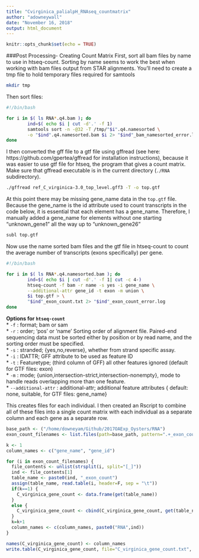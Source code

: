 ```yaml
---
title: "Cvirginica_palialpH_RNAseq_countmatrix"
author: "adowneywall"
date: "November 16, 2018"
output: html_document
---
```


```r
knitr::opts_chunk$set(echo = TRUE)
```

###Post Processing- Creating Count Matrix
First, sort all bam files by name to use in htseq-count. Sorting by name seems to work the best when working with bam files output from STAR alignments. You'll need to create a tmp file to hold temporary files required for samtools
```bash
mkdir tmp
```
Then sort files:
```bash
#!/bin/bash

for i in $( ls RNA*.q4.bam ); do
        ind=$( echo $i | cut -d'.' -f 1)
        samtools sort -n -@32 -T /tmp/"$i".q4.namesorted \
        -o "$ind".q4.namesorted.bam $i 2> "$ind"_bam_namesorted_error.log
done
```
I then converted the gff file to a gtf file using gffread (see here: https://github.com/gpertea/gffread for installation instructions), because it was easier to use gtf file for htseq, the program that gives a count matrix. Make sure that gffread executable is in the current directory (`./RNA` subdirectory).
```bash
./gffread ref_C_virginica-3.0_top_level.gff3 -T -o top.gtf
```
At this point there may be missing gene_name data in the `top.gtf` file. Because the gene_name is the id attribute used to count transcripts in the code below, it is essential that each element has a gene_name. Therefore, I manually added a gene_name for elements without one starting "unknown_gene1" all the way up to "unknown_gene26"

```bash
subl top.gtf
```

Now use the name sorted bam files and the gtf file in htseq-count to count the average number of transcripts (exons specifically) per gene. 
```bash
#!/bin/bash

for i in $( ls RNA*.q4.namesorted.bam ); do
        ind=$( echo $i | cut -d'.' -f 1| cut -c 4-)
        htseq-count -f bam -r name -s yes -i gene_name \
        --additional-attr gene_id -t exon -m union \
        $i top.gtf > \
        "$ind"_exon_count.txt 2> "$ind"_exon_count_error.log
done
```
  
**Options for `htseq-count`**  
* `-f` : format; bam or sam  
* `-r` : order; 'pos' or 'name' Sorting order of alignment file. Paired-end sequencing data must be sorted either by position or by read name, and the sorting order must be specified.  
* `-s` : stranded; {yes,no,reverse}, whether from strand specific assay.  
* `-i` : IDATTR; GFF attribute to be used as feature ID  
* `-t` : Featuretype; (third column of GFF) all other features ignored (default for GTF files: exon)  
* `-m` : mode; {union,intersection-strict,intersection-nonempty}, mode to handle reads overlapping more than one feature.  
* `--additional-attr` : additional-attr; additional feature attributes { default: none, suitable, for GTF files: gene_name}
  
This creates files for each individual. I then created an Rscript to combine all of these files into a single count matrix with each individual as a separate column and each gene as a separate row.
```r
base_path <- ("/home/downeyam/Github/2017OAExp_Oysters/RNA")
exon_count_filenames <- list.files(path=base_path, pattern=".+_exon_count.txt")

k <- 1
column_names <- c("gene_name", "gene_id")

for (i in exon_count_filenames) {
  file_contents <- unlist(strsplit(i, split="[_]"))
  ind <- file_contents[1]
  table_name <- paste0(ind, "_exon_count")
  assign(table_name, read.table(i, header=F, sep = "\t"))
  if(k==1) {
    C_virginica_gene_count <- data.frame(get(table_name))
  }
  else {
    C_virginica_gene_count <- cbind(C_virginica_gene_count, get(table_name)$V3)
  }
  k=k+1
  column_names <- c(column_names, paste0("RNA",ind))
}

names(C_virginica_gene_count) <- column_names
write.table(C_virginica_gene_count, file="C_virginica_gene_count.txt", col.names = T)
```


